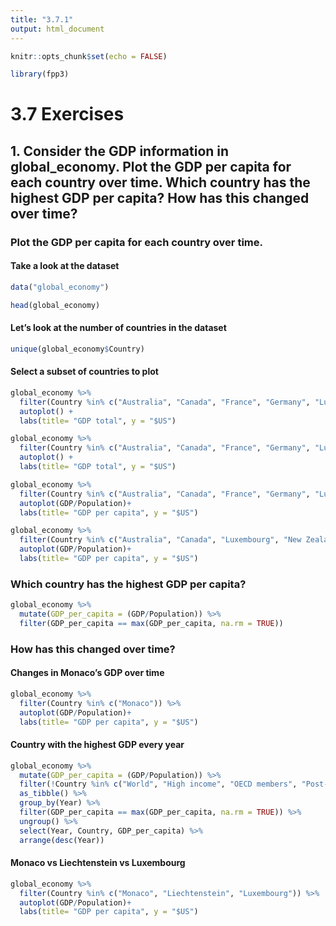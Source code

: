 ```yaml
---
title: "3.7.1"
output: html_document
---
```


```r
knitr::opts_chunk$set(echo = FALSE)
```

```r

library(fpp3)

```

# 3.7 Exercises


## 1. Consider the GDP information in global_economy. Plot the GDP per capita for each country over time. Which country has the highest GDP per capita? How has this changed over time?


### Plot the GDP per capita for each country over time.


#### Take a look at the dataset

```r

data("global_economy")

head(global_economy)

```

#### Let's look at the number of countries in the dataset

```r

unique(global_economy$Country)
```
#### Select a subset of countries to plot

```r

global_economy %>%
  filter(Country %in% c("Australia", "Canada", "France", "Germany", "Luxembourg", "Netherlands", "New Zealand", "OECD members", "Singapore", "Spain", "Switzerland", "United Kingdom", "United States")) %>%
  autoplot() +
  labs(title= "GDP total", y = "$US")

```

```r

global_economy %>%
  filter(Country %in% c("Australia", "Canada", "France", "Germany", "Luxembourg", "Netherlands", "New Zealand", "Singapore", "Spain", "Switzerland", "United Kingdom")) %>%
  autoplot() +
  labs(title= "GDP total", y = "$US")

```

```r

global_economy %>%
  filter(Country %in% c("Australia", "Canada", "France", "Germany", "Luxembourg", "Netherlands", "New Zealand", "Singapore", "Spain", "Switzerland", "United Kingdom", "United States")) %>%
  autoplot(GDP/Population)+
  labs(title= "GDP per capita", y = "$US")

```

```r

global_economy %>%
  filter(Country %in% c("Australia", "Canada", "Luxembourg", "New Zealand", "United Kingdom", "United States")) %>%
  autoplot(GDP/Population)+
  labs(title= "GDP per capita", y = "$US")

```
### Which country has the highest GDP per capita?

```r
global_economy %>%
  mutate(GDP_per_capita = (GDP/Population)) %>%
  filter(GDP_per_capita == max(GDP_per_capita, na.rm = TRUE))
```
### How has this changed over time?

#### Changes in Monaco's GDP over time

```r
global_economy %>%
  filter(Country %in% c("Monaco")) %>%
  autoplot(GDP/Population)+
  labs(title= "GDP per capita", y = "$US")
```

#### Country with the highest GDP every year

```r

global_economy %>%
  mutate(GDP_per_capita = (GDP/Population)) %>%
  filter(!Country %in% c("World", "High income", "OECD members", "Post-demographic dividend", "Europe & Central Asia", "European Union", "East Asia & Pacific", "IDA & IBRD total", "Low & middle income", "IBRD only", "Middle income", "North America", "Euro area")) %>%
  as_tibble() %>%
  group_by(Year) %>%
  filter(GDP_per_capita == max(GDP_per_capita, na.rm = TRUE)) %>%
  ungroup() %>%
  select(Year, Country, GDP_per_capita) %>%
  arrange(desc(Year))

```
#### Monaco vs Liechtenstein vs Luxembourg

```r
global_economy %>%
  filter(Country %in% c("Monaco", "Liechtenstein", "Luxembourg")) %>%
  autoplot(GDP/Population)+
  labs(title= "GDP per capita", y = "$US")
```

